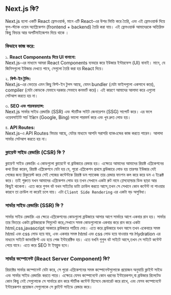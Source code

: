 ## **Next.js কি?**  
Next.js হলো একটি React ফ্রেমওয়ার্ক, মানে এটি React-এর উপর ভিত্তি করে তৈরি, এবং এই ফ্রেমওয়ার্ক দিয়ে ফুল-স্ট্যাক ওয়েব অ্যাপ্লিকেশন (frontend + backend) তৈরি করা যায়। এই ফ্রেমওয়ার্ক আমাদেরকে অতিরিক্ত কিছু ফিচার আর অপটিমাইজেশন দিয়ে থাকে ।

### কিভাবে কাজ করে:  
১. **React Components দিয়ে UI বানানো:**  
Next.js-এর মাধ্যমে আমরা React Components ব্যবহার করে ইউজার ইন্টারফেস (UI) বানাই। মানে, যে জিনিসগুলো ইউজার দেখতে পাবে, সেগুলো তৈরি করা হয় React দিয়ে।  

২. **বিল্ট-ইন টুলিং:**  
Next.js-এর ভেতরে এমন কিছু বিল্ট-ইন টুলস আছে, যেমন bundler (যেটা ফাইলগুলো একসাথে করে), compiler (যেটা কোডকে যেভাবে দরকার সেভাবে কনভার্ট করে)। এই কারণে আমাদের আলাদা করে এগুলো সেটআপ করতে হয় না।  

৩. **SEO এবং পারফরম্যান্স:**  
Next.js সার্ভার সাইড রেন্ডারিং (SSR) এবং স্ট্যাটিক সাইট জেনারেশন (SSG) সাপোর্ট করে। এর ফলে ওয়েবসাইটট সার্চ ইঞ্জিনে (Google, Bing) ভালো পারফর্ম করে এবং খুব দ্রুত লোড হয়।  

৪. **API Routes:**  
Next.js-এ API Routes ফিচার আছে, যেটার মাধ্যমে আপনি সরাসরি ব্যাকএন্ডের কাজ করতে পারেন। আলাদা সার্ভার সেটআপ করতে হয় না।  


### ক্লায়েন্ট সাইড রেন্ডারিং (CSR) কি ? 
ক্লায়েণ্ট সাইড রেন্ডারিং এ কোডগুলো ক্লায়েন্টে বা ব্রাউজারে রেন্ডার হয়। এক্ষেত্রে আমাদের আমাদের রিয়াক্ট এপ্লিকেশনের কথা চিন্তা করেন, রিয়াক্ট এপ্লিকেশনে যেটা হয় যে, পুরো এপ্লিকেশন প্রথমে ব্রাউজারে লোড হয় তারপর ইউজার যেই পেজের জন্য রিকুয়েস্ট করে সেই পেজের কন্টেন্টকে রিয়াক্ট ডম প্যাকেজ তার রেন্ডার ফাংশন কল করে করে ডম এ ইঞ্জেক্ট করে।
তাই শুরুতে যখন আমাদের এপ্লিকেশন লোড হয় তখন সেখানে একটা রুট নামে প্লেসহোল্ডার ডিভ ছাড়া আর কিছুই থাকেনা।
এতে করে গুগল বট যখন সাইটের ডাটা ক্রাউল করতে আসে,তখন সে সেখানে কোন কন্টেন্ট না পাওয়ার কারনে তা ক্রাউল না করেই চলে যায়।
এটা `Client Side Rendering` এর একটা বড় অসুবিধা।

### সার্ভার সাইড রেন্ডারিং (SSR) কি ?  
সার্ভার সাইড রেন্ডারিং এর ক্ষেত্রে এপ্লিকেশনের কোডগুলো ব্রাউজারে আসার আগে সার্ভারে আগে একবার রান হয়। সার্ভার তার ভিতরে একটা ব্রাউজারকে সিমুলেট করে,সেখানে সমস্ত কোডগুলোকে একবার করে রান করে একটা html,css,javascript আকারে ব্রাউজারে পাঠিয়ে দেয়। 
এতে করে ব্রাউজারে যখন আসে তখন একেবারে সমস্ত html এবং css লোড হয়ে যায়, এবং একবার সমস্ত html এবং css লোড হয়ে যাওয়ার পর Hydration এর মাধ্যমে সাইটে জাভাস্ক্রিপ্ট এড হয়ে পেজ ইন্টারেক্টিভ হয়। এতে যখনি গুগুল বট সাইটে আসে,তখন সে সাইটে কন্টেন্ট পেয়ে যাবে। এতে করে SEO টা ইম্প্রুভ হবে।


### সার্ভার কম্পোনেন্ট (React Server Component) কি?
রিয়াক্টের সার্ভার কম্পোনেন্ট যেটা করে, সে পুরো এপ্লিকেশনের সমস্ত কম্পোনেন্টগুলোকে প্রয়োজন অনুযায়ি ক্লাইন্ট সাইড এবং সার্ভার সাইড রেন্ডারিং করতে পারে। 
এক্ষেত্রে যেসব কম্পোনেন্টে কোন ধরনের ইন্টারেকশন,বা ব্রাউজার রিলেটেড কোন কিছু নেই সেগুলোকে সে সার্ভারে রান করে স্টাটিক কন্টেন্ট হিসেবে জেনারেট করে রাখে, এবং যেসব কম্পোনেন্টে ইন্টারেকশন প্রয়োজন সেগুলোকে সে ক্লাইন্ট সাইডে রেন্ডার করে।

